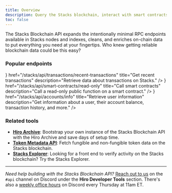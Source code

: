 ```yaml
---
title: Overview
description: Query the Stacks blockchain, interact with smart contracts, and broadcast transactions with the Stacks Blockchain API, all via a familiar REST interface.
toc: false
---
```



The Stacks Blockchain API expands the intentionally minimal RPC endpoints available in Stacks nodes and indexes, cleans, and enriches on-chain data to put everything you need at your fingertips. Who knew getting reliable blockchain data could be this easy?

### Popular endpoints

<Cards>
  <Card
    icon={<Blocks className='text-primary' />}
    href="/stacks/api/transactions/recent-transactions"
    title="Get recent transactions"
    description="Retrieve data about transactions on Stacks."
  />
  <Card
    icon={<Braces className='text-primary' />}
    href="/stacks/api/smart-contracts/read-only"
    title="Call smart contracts"
    description="Call a read-only public function on a smart contract."
  />
  <Card
    icon={<CircleUserRound className='text-primary' />}
    href="/stacks/api/accounts/info"
    title="Retrieve user information"
    description="Get information about a user, their account balance, transaction history, and more."
  />
</Cards>

### Related tools

- **[Hiro Archive](/stacks/archive)**: Bootstrap your own instance of the Stacks Blockchain API with the Hiro Archive and save days of setup time.
- **[Token Metadata API](/stacks/token-metadata-api)**: Fetch fungible and non-fungible token data on the Stacks blockchain.
- **[Stacks Explorer](https://explorer.hiro.so)**: Looking for a front end to verify activity on the Stacks blockchain? Try the Stacks Explorer.

---

_Need help building with the Stacks Blockchain API?_  [Reach out to us](https://stacks.chat/) on the `#api` channel on Discord under the **Hiro Developer Tools** section. There's also a [weekly office hours](https://events.stacks.co/event/HD16484710) on Discord every Thursday at 11am ET.

